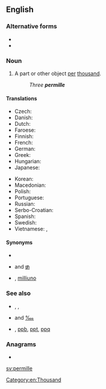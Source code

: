 {{also|per mille}}
==English==
{{wikipedia}}

===Alternative forms===
* {{l|en|per mille}}
* {{l|en|per mil}}

===Noun===
{{en-noun|permille}}

# A part or other object [[per]] [[thousand]].
#: ''Three '''permille'''''

====Translations====
{{trans-top|per thousand}}
* Czech: {{t+|cs|promile|n}}
* Danish: {{t+|da|promille|c}}
* Dutch: {{t+|nl|promille}}
* Faroese: {{t|fo|promilla|f}}
* Finnish: {{t+|fi|promille}}
* French: {{t+|fr|pour mille}}
* German: {{t+|de|Promille|n}}
* Greek: {{t|el|τοις χιλίοις}}
* Hungarian: {{t|hu|ezrelék}}
* Japanese: {{t|ja|パーミル|tr=pāmiru|sc=Jpan}}
{{trans-mid}}
* Korean: {{t+|ko|퍼밀|sc=Kore}}
* Macedonian: {{t|mk|промил|m|tr=promíl}}
* Polish: {{t+|pl|promil|m}}
* Portuguese: {{t|pt|permil|m}}
* Russian: {{t+|ru|промилле}}
* Serbo-Croatian: {{t|sh|potisućak|m}}
* Spanish: {{t|es|[[por]] [[mil]]}}
* Swedish: {{t+|sv|promille|c}}
* Vietnamese: {{t|vi|phần nghìn}}, {{t|vi|phần ngàn}}
{{trans-bottom}}

====Synonyms====
* {{l|en|‰}}
* {{l|en|mill}} and [[₥]]
* {{sense|parts per thousand}} {{l|en|mU}}, [[milliuno]]

===See also===
* {{l|en|per cent}}, {{l|en|percent}}, {{l|en|%}}
* {{l|en|permyriad}} and [[‱]]
* {{l|en|ppm}}, [[ppb]], [[ppt]], [[ppq]]

===Anagrams===
* {{l|en|impeller}}

[[Category:en:Thousand]]

[[sv:permille]]